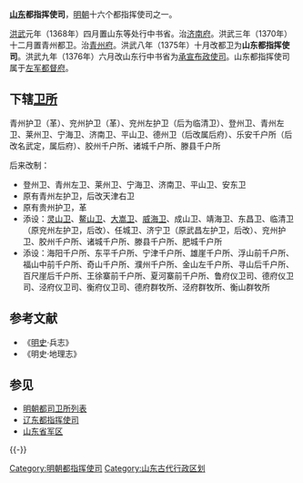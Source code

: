 '''[[山东|山东]]都指挥使司'''，[[明朝|明朝]]十六个都指挥使司之一。

[[洪武|洪武]]元年（1368年）四月置山东等处行中书省。治[[济南府|济南府]]。洪武三年（1370年）十二月置青州都卫。治[[青州府|青州府]]。洪武八年（1375年）十月改都卫为'''山东都指挥使司'''。洪武九年（1376年）六月改山东行中书省为[[承宣布政使司|承宣布政使司]]。山东都指挥使司属于[[左军都督府|左军都督府]]。

== 下辖[[卫所|卫所]] ==
青州护卫（革）、兖州护卫（革）、兖州左护卫（后为临清卫）、登州卫、青州左卫、莱州卫、宁海卫、济南卫、平山卫、德州卫（后改属后府）、乐安千户所（后改名武定，属后府）、胶州千户所、诸城千户所、滕县千户所

后来改制：
* 登州卫、青州左卫、莱州卫、宁海卫、济南卫、平山卫、安东卫
* 原有青州左护卫，后改天津右卫
* 原有贵州护卫，革
* 添设：[[灵山卫|灵山卫]]、[[鳌山卫|鳌山卫]]、[[大嵩卫|大嵩卫]]、[[威海卫|威海卫]]、成山卫、靖海卫、东昌卫、临清卫（原兖州左护卫，后改）、任城卫、济宁卫（原武昌左护卫，后改）、兖州护卫、胶州千户所、诸城千户所、滕县千户所、肥城千户所
* 添设：海阳千户所、东平千户所、宁津千户所、雄崖千户所、浮山前千户所、福山中前千户所、奇山千户所、濮州千户所、金山左千户所、寻山后千户所、百尺崖后千户所、王徐寨前千户所、夏河寨前千户所、鲁府仪卫司、德府仪卫司、泾府仪卫司、衡府仪卫司、德府群牧所、泾府群牧所、衡山群牧所
== 参考文献 ==
*《[[明史|明史]]·兵志》
*《明史·地理志》

== 参见 ==
{{Portal box|山东|军事}}
* [[明朝都司卫所列表|明朝都司卫所列表]]
* [[辽东都指挥使司|辽东都指挥使司]]
* [[山东省军区|山东省军区]]

{{-}}
{{明朝行政区划|军}}

[[Category:明朝都指挥使司|Category:明朝都指挥使司]]
[[Category:山东古代行政区划|Category:山东古代行政区划]]